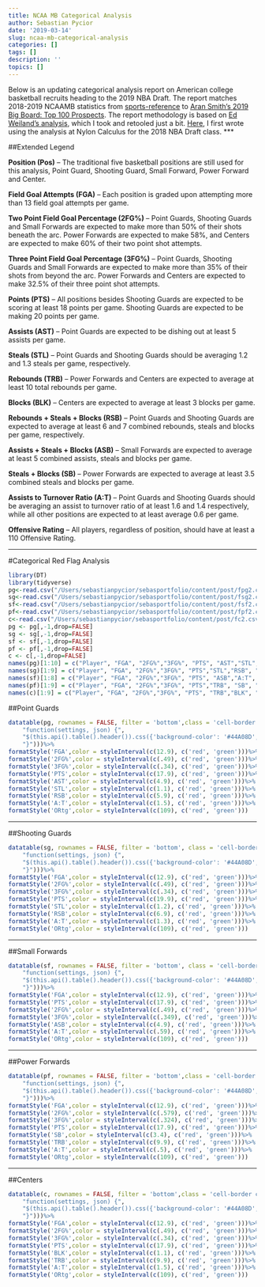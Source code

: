 ```yaml
---
title: NCAA MB Categorical Analysis
author: Sebastian Pycior
date: '2019-03-14'
slug: ncaa-mb-categorical-analysis
categories: []
tags: []
description: ''
topics: []
---
```

Below is an updating categorical analysis report on American college basketball recruits heading to the 2019 NBA Draft. The report matches 2018-2019 NCAAMB statistics from [sports-reference](https://www.sports-reference.com/cbb/) to [Aran Smith's 2019 Big Board: Top 100 Prospects](https://www.nbadraft.net/ranking/bigboard). The report methodology is based on [Ed Weiland's analysis](https://fivethirtyeight.com/features/what-to-look-for-in-an-nba-draft-prospect/), which I took and retooled just a bit. [Here](https://fansided.com/2018/06/14/nylon-calculus-nba-draft-categorical-analysis-wingspan-differential/), I first wrote using the analysis at Nylon Calculus for the 2018 NBA Draft class.
***

##Extended Legend

**Position (Pos)** -- The traditional five basketball positions are still used for this analysis, Point Guard, Shooting Guard, Small Forward, Power Forward and Center. 

**Field Goal Attempts (FGA)** -- Each position is graded upon attempting more than 13 field goal attempts per game.

**Two Point Field Goal Percentage (2FG%)** -- Point Guards, Shooting Guards and Small Forwards are expected to make more than 50% of their shots beneath the arc. Power Forwards are expected to make 58%, and Centers are expected to make 60% of their two point shot attempts. 

**Three Point Field Goal Percentage (3FG%)** -- Point Guards, Shooting Guards and Small Forwards are expected to make more than 35% of their shots from beyond the arc. Power Forwards and Centers are expected to make 32.5% of their three point shot attempts. 

**Points (PTS)** -- All positions besides Shooting Guards are expected to be scoring at least 18 points per game. Shooting Guards are expected to be making 20 points per game.

**Assists (AST)** -- Point Guards are expected to be dishing out at least 5 assists per game.

**Steals (STL)** -- Point Guards and Shooting Guards should be averaging 1.2 and 1.3 steals per game, respectively.

**Rebounds (TRB)** -- Power Forwards and Centers are expected to average at least 10 total rebounds per game.

**Blocks (BLK)** -- Centers are expected to average at least 3 blocks per game.

**Rebounds + Steals + Blocks (RSB)** -- Point Guards and Shooting Guards are expected to average at least 6 and 7 combined rebounds, steals and blocks per game, respectively.

**Assists + Steals + Blocks (ASB)** -- Small Forwards are expected to average at least 5 combined assists, steals and blocks per game.

**Steals + Blocks (SB)**  -- Power Forwards are expected to average at least 3.5 combined steals and blocks per game.

**Assists to Turnover Ratio (A:T)**  -- Point Guards and Shooting Guards should be averaging an assist to turnover ratio of at least 1.6 and 1.4 respectively, while all other positions are expected to at least average 0.6 per game.

**Offensive Rating** -- All players, regardless of position, should have at least a 110 Offensive Rating. 

***

#Categorical Red Flag Analysis

 
```r
library(DT)
library(tidyverse)
pg<-read.csv("/Users/sebastianpycior/sebasportfolio/content/post/fpg2.csv")
sg<-read.csv("/Users/sebastianpycior/sebasportfolio/content/post/fsg2.csv")
sf<-read.csv("/Users/sebastianpycior/sebasportfolio/content/post/fsf2.csv")
pf<-read.csv("/Users/sebastianpycior/sebasportfolio/content/post/fpf2.csv")
c<-read.csv("/Users/sebastianpycior/sebasportfolio/content/post/fc2.csv")
pg <- pg[,-1,drop=FALSE]
sg <- sg[,-1,drop=FALSE]
sf <- sf[,-1,drop=FALSE]
pf <- pf[,-1,drop=FALSE]
c <- c[,-1,drop=FALSE]
names(pg)[1:10] = c("Player", "FGA", "2FG%","3FG%", "PTS", "AST","STL","RSB", "A:T", "ORtg")
names(sg)[1:9] = c("Player", "FGA", "2FG%","3FG%", "PTS","STL","RSB", "A:T", "ORtg")
names(sf)[1:8] = c("Player", "FGA", "2FG%","3FG%", "PTS", "ASB","A:T", "ORtg")
names(pf)[1:9] = c("Player", "FGA", "2FG%","3FG%", "PTS","TRB", "SB", "A:T", "ORtg")
names(c)[1:9] = c("Player", "FGA", "2FG%","3FG%", "PTS", "TRB","BLK", "A:T", "ORtg")

```
##Point Guards
```r
datatable(pg, rownames = FALSE, filter = 'bottom',class = 'cell-border compact', options = list(pageLength = 5, autoWidth = TRUE , initComplete = JS(
    "function(settings, json) {",
    "$(this.api().table().header()).css({'background-color': '#44A08D', 'color':'#FAFFFF' });",
    "}")))%>%
formatStyle('FGA',color = styleInterval(c(12.9), c('red', 'green')))%>%
formatStyle('2FG%',color = styleInterval(c(.49), c('red', 'green')))%>%
formatStyle('3FG%',color = styleInterval(c(.34), c('red', 'green')))%>%
formatStyle('PTS',color = styleInterval(c(17.9), c('red', 'green')))%>%
formatStyle('AST',color = styleInterval(c(4.9), c('red', 'green')))%>%
formatStyle('STL',color = styleInterval(c(1.1), c('red', 'green')))%>%
formatStyle('RSB',color = styleInterval(c(5.9), c('red', 'green')))%>%
formatStyle('A:T',color = styleInterval(c(1.5), c('red', 'green')))%>%
formatStyle('ORtg',color = styleInterval(c(109), c('red', 'green')))

```

***

##Shooting Guards
```r
datatable(sg, rownames = FALSE, filter = 'bottom', class = 'cell-border compact', options = list(pageLength = 5, autoWidth = TRUE , initComplete = JS(
    "function(settings, json) {",
    "$(this.api().table().header()).css({'background-color': '#44A08D', 'color':'#FAFFFF' });",
    "}")))%>%
formatStyle('FGA',color = styleInterval(c(12.9), c('red', 'green')))%>%
formatStyle('2FG%',color = styleInterval(c(.49), c('red', 'green')))%>%
formatStyle('3FG%',color = styleInterval(c(.34), c('red', 'green')))%>%
formatStyle('PTS',color = styleInterval(c(19.9), c('red', 'green')))%>%
formatStyle('STL',color = styleInterval(c(1.2), c('red', 'green')))%>%
formatStyle('RSB',color = styleInterval(c(6.9), c('red', 'green')))%>%
formatStyle('A:T',color = styleInterval(c(1.3), c('red', 'green')))%>%
formatStyle('ORtg',color = styleInterval(c(109), c('red', 'green')))

```

***

##Small Forwards
```r
datatable(sf, rownames = FALSE, filter = 'bottom', class = 'cell-border compact', options = list(pageLength = 5, autoWidth = TRUE , initComplete = JS(
    "function(settings, json) {",
    "$(this.api().table().header()).css({'background-color': '#44A08D', 'color':'#FAFFFF' });",
    "}")))%>%
formatStyle('FGA',color = styleInterval(c(12.9), c('red', 'green')))%>%
formatStyle('PTS',color = styleInterval(c(17.9), c('red', 'green')))%>%
formatStyle('2FG%',color = styleInterval(c(.49), c('red', 'green')))%>%
formatStyle('3FG%',color = styleInterval(c(.349), c('red', 'green')))%>%
formatStyle('ASB',color = styleInterval(c(4.9), c('red', 'green')))%>%
formatStyle('A:T',color = styleInterval(c(.59), c('red', 'green')))%>%
formatStyle('ORtg',color = styleInterval(c(109), c('red', 'green')))

```

***

##Power Forwards
```r
datatable(pf, rownames = FALSE, filter = 'bottom',class = 'cell-border compact', options = list(pageLength = 5, autoWidth = TRUE , initComplete = JS(
    "function(settings, json) {",
    "$(this.api().table().header()).css({'background-color': '#44A08D', 'color':'#FAFFFF' });",
    "}")))%>%
formatStyle('FGA',color = styleInterval(c(12.9), c('red', 'green')))%>%
formatStyle('2FG%',color = styleInterval(c(.579), c('red', 'green')))%>%
formatStyle('3FG%',color = styleInterval(c(.324), c('red', 'green')))%>%
formatStyle('PTS',color = styleInterval(c(17.9), c('red', 'green')))%>%
formatStyle('SB',color = styleInterval(c(3.4), c('red', 'green')))%>%
formatStyle('TRB',color = styleInterval(c(9.9), c('red', 'green')))%>%
formatStyle('A:T',color = styleInterval(c(.5), c('red', 'green')))%>%
formatStyle('ORtg',color = styleInterval(c(109), c('red', 'green')))

```

***

##Centers
```r
datatable(c, rownames = FALSE, filter = 'bottom',class = 'cell-border compact', options = list(pageLength = 5, autoWidth = TRUE , initComplete = JS(
    "function(settings, json) {",
    "$(this.api().table().header()).css({'background-color': '#44A08D', 'color':'#FAFFFF' });",
    "}")))%>%
formatStyle('FGA',color = styleInterval(c(12.9), c('red', 'green')))%>%
formatStyle('2FG%',color = styleInterval(c(.49), c('red', 'green')))%>%
formatStyle('3FG%',color = styleInterval(c(.34), c('red', 'green')))%>%
formatStyle('PTS',color = styleInterval(c(17.9), c('red', 'green')))%>%
formatStyle('BLK',color = styleInterval(c(1.1), c('red', 'green')))%>%
formatStyle('TRB',color = styleInterval(c(9.9), c('red', 'green')))%>%
formatStyle('A:T',color = styleInterval(c(1.5), c('red', 'green')))%>%
formatStyle('ORtg',color = styleInterval(c(109), c('red', 'green')))

```

